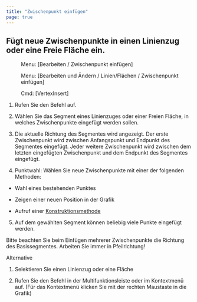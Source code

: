 ```yaml
---
title: "Zwischenpunkt einfügen"
page: true
---
```

## F&#252;gt neue Zwischenpunkte in einen Linienzug oder eine Freie Fl&#228;che ein.
<GeoMapper> <Menu> Menu: [Bearbeiten / Zwischenpunkt einfügen] </Menu> </GeoMapper>
<GeoDesigner> <Menu> Menu: [Bearbeiten und Ändern / Linien/Flächen / Zwischenpunkt einfügen] </Menu> 
 <Menu> Cmd: [VertexInsert] </Menu> </GeoDesigner>


1. Rufen Sie den Befehl auf.

2. W&#228;hlen Sie das Segment eines Linienzuges oder einer Freien Fl&#228;che, in welches Zwischenpunkte eingef&#252;gt werden sollen.

3. Die aktuelle Richtung des Segmentes wird angezeigt. Der erste Zwischenpunkt wird zwischen Anfangspunkt und Endpunkt des Segmentes eingef&#252;gt. Jeder weitere Zwischenpunkt wird zwischen dem letzten eingef&#252;gten Zwischenpunkt und dem Endpunkt des Segmentes eingef&#252;gt.

4. Punktwahl: W&#228;hlen Sie neue Zwischenpunkte mit einer der folgenden Methoden:

- Wahl eines bestehenden Punktes

- Zeigen einer neuen Position in der Grafik

- Aufruf einer 
[Konstruktionsmethode](../konstruktion/allgemein)



5. Auf dem gew&#228;hlten Segment k&#246;nnen beliebig viele Punkte eingef&#252;gt werden. 




<Success>
Bitte beachten Sie beim Einf&#252;gen mehrerer Zwischenpunkte die Richtung des Basissegmentes. Arbeiten Sie immer in Pfeilrichtung!
</Success>


Alternative


1. Selektieren Sie einen Linienzug oder eine Fl&#228;che 

2. Rufen Sie den Befehl in der Multifunktionsleiste oder im Kontextmen&#252; auf. (F&#252;r das Kontextmen&#252; klicken Sie mit der rechten Maustaste in die Grafik)




